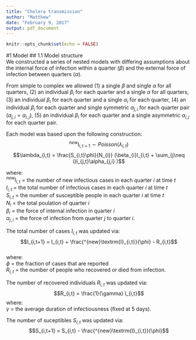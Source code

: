 ```yaml
---
title: "Cholera transmission"
author: "Matthew"
date: "February 9, 2017"
output: pdf_document
---
```


```r
knitr::opts_chunk$set(echo = FALSE)
```

#1 Model
## 1.1 Model structure  
We constructed a series of nested models with differing assumptions about the internal force of infection within a quarter ($\beta$) and the external force of infection between quarters ($\alpha$).  

From simple to complex we allowed (1) a single $\beta$ and single $\alpha$ for all quarters, (2) an individual $\beta_{i}$ for each quarter and a single $\alpha$ for all quarters, (3) an individual $\beta_{i}$ for each quarter and a single $\alpha_{i}$ for each quarter, (4) an individual $\beta_{i}$ for each quarter and single symmetric $\alpha_{j,i}$ for each quarter pair ($\alpha_{j,i} = \alpha_{i,j}$), (5) an individual $\beta_{i}$ for each quarter and a single asymmetric $\alpha_{i,j}$ for each quarter pair.  

Each model was based upon the following construction:
$$^{new}\textrm{I}_{i,t+1}\sim Poisson(\lambda_{i,t})$$
$$\lambda_{i,t} = \frac{S_{i,t}\phi}{N_{i}} (\beta_{i}I_{i,t} + \sum_{j\neq i}I_{j,t}\alpha_{j,i} )$$

where:  
$^{new}\textrm{I}_{i,t}$ = the number of new infectious cases in each quarter $i$ at time $t$  
$I_{i,t}$ = the total number of infectious cases in each quarter $i$ at time $t$  
$S_{i,t}$ = the number of susceptible people in each quarter $i$ at time $t$  
$N_{i}$ = the total poulation of quarter $i$  
$\beta_{i}$ = the force of internal infection in quarter $i$  
$\alpha_{j,i}$ = the force of infection from quarter $j$ to quarter $i$.  


The total number of cases $I_{i,t}$ was updated via:
$$I_{i,t+1} = I_{i,t} + \frac{^{new}\textrm{I}_{i,t}}{\phi} - R_{i,t}$$  
where:  
$\phi$ = the fraction of cases that are reported  
$R_{i,t}$ = the number of people who recovered or died from infection.

The number of recovered individuals $R_{i,t}$ was updated via:  
$$R_{i,t} = \frac{1}{\gamma} I_{i,t}$$
where:  
$\gamma$ = the average duration of infectiousness (fixed at 5 days).  

The number of suceptibles $S_{i,t}$ was updated via:
$$S_{i,t+1} = S_{i,t} - \frac{^{new}\textrm{I}_{i,t}}{\phi}$$


